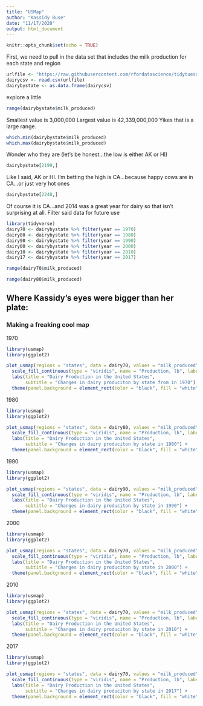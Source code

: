 ```yaml
---
title: "USMap"
author: "Kassidy Buse"
date: "11/17/2020"
output: html_document
---
```


```r
knitr::opts_chunk$set(echo = TRUE)
```

First, we need to pull in the data set that includes the milk production for each state and region
```r
urlfile <- "https://raw.githubusercontent.com/rfordatascience/tidytuesday/master/data/2019/2019-01-29/state_milk_production.csv"
dairycsv <- read.csv(urlfile)
dairybystate <- as.data.frame(dairycsv)
```

explore a little
```r
range(dairybystate$milk_produced)
```

Smallest value is     3,000,000
Largest value is 42,339,000,000
Yikes that is a large range. 
```r
which.min(dairybystate$milk_produced)
which.max(dairybystate$milk_produced)
```

Wonder who they are (let's be honest...the low is either AK or HI)
```r
dairybystate[2199,]
```
Like I said, AK or HI. I'm betting the high is CA...because happy cows are in CA...or just very hot ones
```r
dairybystate[2248,]
```

Of course it is CA...and 2014 was a great year for dairy so that isn't surprising at all.
Filter said data for future use
```r
library(tidyverse)
dairy70 <- dairybystate %>% filter(year == 1970)
dairy80 <- dairybystate %>% filter(year == 1980)
dairy90 <- dairybystate %>% filter(year == 1990)
dairy00 <- dairybystate %>% filter(year == 2000)
dairy10 <- dairybystate %>% filter(year == 2010)
dairy17 <- dairybystate %>% filter(year == 2017)
```

```r
range(dairy70$milk_produced)

```
```r
range(dairy80$milk_produced)
```

## Where Kassidy's eyes were bigger than her plate: 

### Making a freaking cool map

1970
```r
library(usmap)
library(ggplot2)

plot_usmap(regions = "states", data = dairy70, values = "milk_produced", color = "black") + 
  scale_fill_continuous(type = "viridis", name = "Production, lb", label = scales::comma, breaks = c(10000000000, 20000000000, 30000000000, 40000000000), limits = c(0, 45000000000)) +
  labs(title = "Dairy Production in the United States",
       subtitle = "Changes in dairy produciton by state from in 1970") + 
  theme(panel.background = element_rect(color = "black", fill = "white"), legend.position = "right")
```

1980
```r
library(usmap)
library(ggplot2)

plot_usmap(regions = "states", data = dairy80, values = "milk_produced", color = "black") + 
  scale_fill_continuous(type = "viridis", name = "Production, lb", label = scales::comma, breaks = c(5000000000, 10000000000, 15000000000, 20000000000, 25000000000, 30000000000, 35000000000, 40000000000), limits = c(0, 45000000000)) +
  labs(title = "Dairy Production in the United States",
       subtitle = "Changes in dairy produciton by state in 1980") + 
  theme(panel.background = element_rect(color = "black", fill = "white"), legend.position = "right")
```

1990
```r
library(usmap)
library(ggplot2)

plot_usmap(regions = "states", data = dairy90, values = "milk_produced", color = "black") + 
  scale_fill_continuous(type = "viridis", name = "Production, lb", label = scales::comma, breaks = c(5000000000, 10000000000, 15000000000, 20000000000, 25000000000, 30000000000, 35000000000, 40000000000), limits = c(0, 45000000000)) +
  labs(title = "Dairy Production in the United States",
       subtitle = "Changes in dairy produciton by state in 1990") + 
  theme(panel.background = element_rect(color = "black", fill = "white"), legend.position = "right")
```

2000
```r
library(usmap)
library(ggplot2)

plot_usmap(regions = "states", data = dairy70, values = "milk_produced", color = "black") + 
  scale_fill_continuous(type = "viridis", name = "Production, lb", label = scales::comma, breaks = c(5000000000, 10000000000, 15000000000, 20000000000, 25000000000, 30000000000, 35000000000, 40000000000), limits = c(0, 45000000000)) +
  labs(title = "Dairy Production in the United States",
       subtitle = "Changes in dairy produciton by state in 2000") + 
  theme(panel.background = element_rect(color = "black", fill = "white"), legend.position = "right")
```

2010
```r
library(usmap)
library(ggplot2)

plot_usmap(regions = "states", data = dairy70, values = "milk_produced", color = "black") + 
  scale_fill_continuous(type = "viridis", name = "Production, lb", label = scales::comma, breaks = c(5000000000, 10000000000, 15000000000, 20000000000, 25000000000, 30000000000, 35000000000, 40000000000), limits = c(0, 45000000000)) +
  labs(title = "Dairy Production in the United States",
       subtitle = "Changes in dairy produciton by state in 2010") + 
  theme(panel.background = element_rect(color = "black", fill = "white"), legend.position = "right")
```

2017
```r
library(usmap)
library(ggplot2)

plot_usmap(regions = "states", data = dairy70, values = "milk_produced", color = "black") + 
  scale_fill_continuous(type = "viridis", name = "Production, lb", label = scales::comma, breaks = c(5000000000, 10000000000, 15000000000, 20000000000, 25000000000, 30000000000, 35000000000, 40000000000), limits = c(0, 45000000000)) +
  labs(title = "Dairy Production in the United States",
       subtitle = "Changes in dairy produciton by state in 2017") + 
  theme(panel.background = element_rect(color = "black", fill = "white"), legend.position = "right")
```

